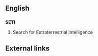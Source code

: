 ==English==
==={{acronym}}===
'''SETI'''

#Search for Extraterrestrial Intelligence

==External links==
{{wikipedia}}